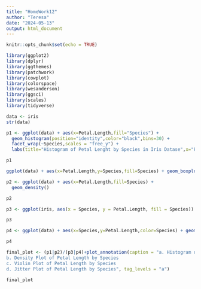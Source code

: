 ```yaml
---
title: "HomeWork12"
author: "Teresa"
date: "2024-05-13"
output: html_document
---
```


```r
knitr::opts_chunk$set(echo = TRUE)
```

```R
library(ggplot2)
library(dplyr)
library(ggthemes)
library(patchwork)
library(cowplot)
library(colorspace)
library(wesanderson)
library(ggsci)
library(scales)
library(tidyverse)
```

```R
data <- iris
str(data)
```


```R
p1 <- ggplot(data) + aes(x=Petal.Length,fill="Species") +
  geom_histogram(position="identity",color="black",bins=30) +
  facet_wrap(~Species,scales = "free_y") +
  labs(title="Histogram of Petal Lenght by Species in Iris Datase",x="Petal Length",y="Species")

p1
```

```R
ggplot(data) + aes(x=Petal.Length,y=Species,fill=Species) + geom_boxplot() + labs(title = "Boxplot", x = "Petal Length (cm)", y="Plant Species") + theme(plot.title=element_text(hjust=0.5)) + theme(legend.position = "none")
```


```R
p2 <- ggplot(data) + aes(x=Petal.Length,fill=Species) +
  geom_density()

p2
```


```R
p3 <- ggplot(iris, aes(x = Species, y = Petal.Length, fill = Species)) + geom_violin(trim = FALSE) + labs(title = "Violin Plot of Petal Length by Species", x = "Species", y = "Petal Length", fill = "Species")

p3
```


```R
p4 <- ggplot(data) + aes(x=Species,y=Petal.Length,color=Species) + geom_jitter() + labs(title = "Jitter Plot", x = "Plant Species", y="Petal Length (cm)") + theme(plot.title=element_text(hjust=0.5))

p4
```


```R
final_plot <- (p1|p2)/(p3|p4)+plot_annotation(caption = "a. Histogram of Petal Length by Species
b. Density Plot of Petal Length by Species
c. Violin Plot of Petal Length by Species
d. Jitter Plot of Petal Length by Species", tag_levels = "a")

final_plot
```


